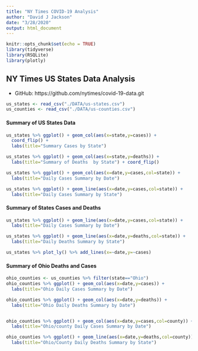 ```yaml
---
title: "NY Times COVID-19 Analysis"
author: "David J Jackson"
date: "3/28/2020"
output: html_document
---
```


```r
knitr::opts_chunk$set(echo = TRUE)
library(tidyverse)
library(RSQLite)
library(plotly)
```

## NY Times US States Data Analysis
* GitHub: https://github.com/nytimes/covid-19-data.git

```r
us_states <- read_csv("./DATA/us-states.csv")
us_counties <- read_csv("./DATA/us-counties.csv")
```

#### Summary of US States Data


```r
us_states %>% ggplot() + geom_col(aes(x=state,y=cases)) +
  coord_flip() +
  labs(title="Summary Cases by State")

us_states %>% ggplot() + geom_col(aes(x=state,y=deaths)) +
  labs(title="Summary of Deaths  by State") + coord_flip() 
```

```r
us_states %>% ggplot() + geom_col(aes(x=date,y=cases,col=state)) +
  labs(title="Daily Cases Summary by Date")

us_states %>% ggplot() + geom_line(aes(x=date,y=cases,col=state)) +
  labs(title="Daily Cases Summary by State")
```

#### Summary of States  Cases and Deaths

```r
us_states %>% ggplot() + geom_line(aes(x=date,y=cases,col=state)) +
  labs(title="Daily Cases Summary by Date")

us_states %>% ggplot() + geom_line(aes(x=date,y=deaths,col=state)) +
  labs(title="Daily Deaths Summary by State")
```
```r
us_states %>% plot_ly() %>% add_lines(x=~date,y=~cases)
```

#### Summary of Ohio Deaths and Cases

```r

ohio_counties <- us_counties %>% filter(state=="Ohio")
ohio_counties %>% ggplot() + geom_col(aes(x=date,y=cases)) +
  labs(title="Ohio Daily Cases Summary by Date")

ohio_counties %>% ggplot() + geom_col(aes(x=date,y=deaths)) +
  labs(title="Ohio Daily Deaths Summary by Date")


ohio_counties %>% ggplot() + geom_col(aes(x=date,y=cases,col=county)) +
  labs(title="Ohio/county Daily Cases Summary by Date")

ohio_counties %>% ggplot() + geom_line(aes(x=date,y=deaths,col=county)) +
  labs(title="Ohio/County Daily Deaths Summary by State")
```

